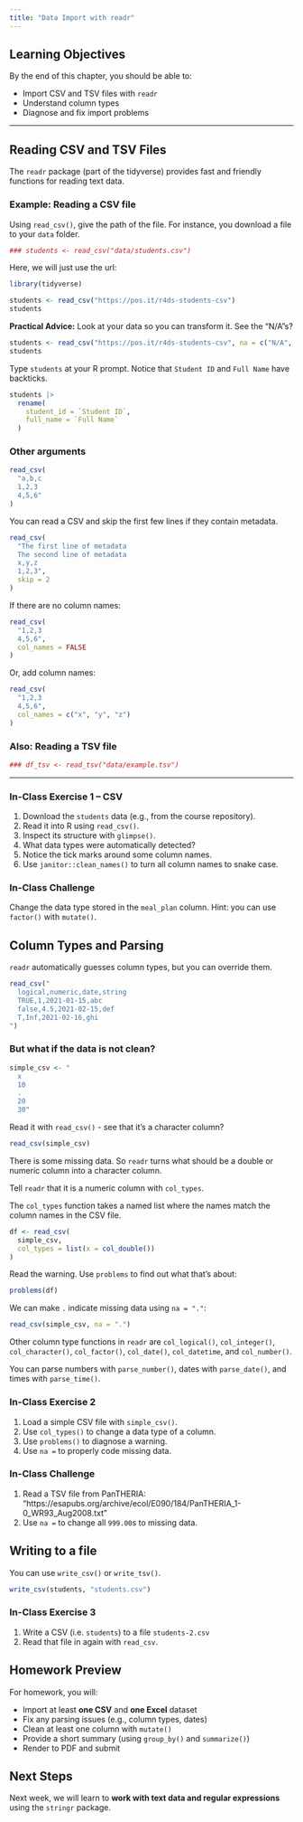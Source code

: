 ```yaml
---
title: "Data Import with readr"
---
```


## Learning Objectives

By the end of this chapter, you should be able to:

-   Import CSV and TSV files with `readr`
-   Understand column types
-   Diagnose and fix import problems

------------------------------------------------------------------------

## Reading CSV and TSV Files

The `readr` package (part of the tidyverse) provides fast and friendly functions for reading text data.

### Example: Reading a CSV file

Using `read_csv()`, give the path of the file. For instance, you download a file to your `data` folder.

```r
### students <- read_csv("data/students.csv")
```

Here, we will just use the url:

```r
library(tidyverse)

students <- read_csv("https://pos.it/r4ds-students-csv")
students
```

**Practical Advice:** Look at your data so you can transform it. See the "N/A"s?

```r
students <- read_csv("https://pos.it/r4ds-students-csv", na = c("N/A", ""))
students
```

Type `students` at your R prompt. Notice that `Student ID` and `Full Name` have backticks.

```r
students |> 
  rename(
    student_id = `Student ID`,
    full_name = `Full Name`
  )
```

### Other arguments

```r
read_csv(
  "a,b,c
  1,2,3
  4,5,6"
)
```

You can read a CSV and skip the first few lines if they contain metadata.

```r
read_csv(
  "The first line of metadata
  The second line of metadata
  x,y,z
  1,2,3",
  skip = 2
)
```

If there are no column names:

```r
read_csv(
  "1,2,3
  4,5,6",
  col_names = FALSE
)
```

Or, add column names:

```r
read_csv(
  "1,2,3
  4,5,6",
  col_names = c("x", "y", "z")
)
```

### Also: Reading a TSV file

```r
### df_tsv <- read_tsv("data/example.tsv")
```

------------------------------------------------------------------------

### In-Class Exercise 1 – CSV

1.  Download the `students` data (e.g., from the course repository).\
2.  Read it into R using `read_csv()`.\
3.  Inspect its structure with `glimpse()`.\
4.  What data types were automatically detected?\
5.  Notice the tick marks around some column names.\
6.  Use `janitor::clean_names()` to turn all column names to snake case.

### In-Class Challenge

Change the data type stored in the `meal_plan` column. Hint: you can use `factor()` with `mutate()`.

## Column Types and Parsing

`readr` automatically guesses column types, but you can override them.

```r
read_csv("
  logical,numeric,date,string
  TRUE,1,2021-01-15,abc
  false,4.5,2021-02-15,def
  T,Inf,2021-02-16,ghi
")
```

### But what if the data is not clean?

```r
simple_csv <- "
  x
  10
  .
  20
  30"
```

Read it with `read_csv()` - see that it's a character column?

```r
read_csv(simple_csv)

```

There is some missing data. So `readr` turns what should be a double or numeric column into a character column.

Tell `readr` that it is a numeric column with `col_types`.

The `col_types` function takes a named list where the names match the column names in the CSV file.

```r
df <- read_csv(
  simple_csv, 
  col_types = list(x = col_double())
)
```

Read the warning. Use `problems` to find out what that's about:

```r
problems(df)
```

We can make `.` indicate missing data using `na = "."`:

```r
read_csv(simple_csv, na = ".")
```

Other column type functions in `readr` are `col_logical()`, `col_integer()`, `col_character()`, `col_factor()`, `col_date()`, `col_datetime`, and `col_number()`.

You can parse numbers with `parse_number()`, dates with `parse_date()`, and times with `parse_time()`.

### In-Class Exercise 2

1.  Load a simple CSV file with `simple_csv()`.\
2.  Use `col_types()` to change a data type of a column.\
3.  Use `problems()` to diagnose a warning.\
4.  Use `na =` to properly code missing data.\

### In-Class Challenge

1.  Read a TSV file from PanTHERIA: "https://esapubs.org/archive/ecol/E090/184/PanTHERIA_1-0_WR93_Aug2008.txt"\
2.  Use `na =` to change all `999.00`s to missing data.\

## Writing to a file

You can use `write_csv()` or `write_tsv()`.

```r
write_csv(students, "students.csv")
```

### In-Class Exercise 3

1.  Write a CSV (i.e. `students`) to a file `students-2.csv`\
2.  Read that file in again with `read_csv`.\

## Homework Preview

For homework, you will:

-   Import at least **one CSV** and **one Excel** dataset
-   Fix any parsing issues (e.g., column types, dates)
-   Clean at least one column with `mutate()`
-   Provide a short summary (using `group_by()` and `summarize()`)
-   Render to PDF and submit

## Next Steps

Next week, we will learn to **work with text data and regular expressions** using the `stringr` package.

